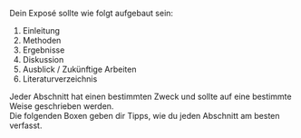 Dein Exposé sollte wie folgt aufgebaut sein:

1. Einleitung  
2. Methoden  
3. Ergebnisse  
4. Diskussion  
5. Ausblick / Zukünftige Arbeiten  
6. Literaturverzeichnis

Jeder Abschnitt hat einen bestimmten Zweck und sollte auf eine bestimmte Weise geschrieben werden.  
Die folgenden Boxen geben dir Tipps, wie du jeden Abschnitt am besten verfasst.
